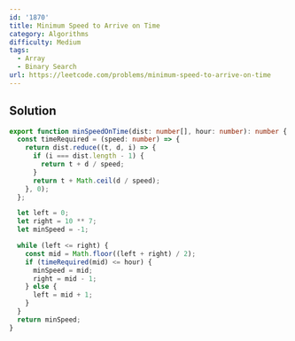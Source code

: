 ```yaml
---
id: '1870'
title: Minimum Speed to Arrive on Time
category: Algorithms
difficulty: Medium
tags:
  - Array
  - Binary Search
url: https://leetcode.com/problems/minimum-speed-to-arrive-on-time
---
```


## Solution

```typescript showLineNumbers
export function minSpeedOnTime(dist: number[], hour: number): number {
  const timeRequired = (speed: number) => {
    return dist.reduce((t, d, i) => {
      if (i === dist.length - 1) {
        return t + d / speed;
      }
      return t + Math.ceil(d / speed);
    }, 0);
  };

  let left = 0;
  let right = 10 ** 7;
  let minSpeed = -1;

  while (left <= right) {
    const mid = Math.floor((left + right) / 2);
    if (timeRequired(mid) <= hour) {
      minSpeed = mid;
      right = mid - 1;
    } else {
      left = mid + 1;
    }
  }
  return minSpeed;
}
```
